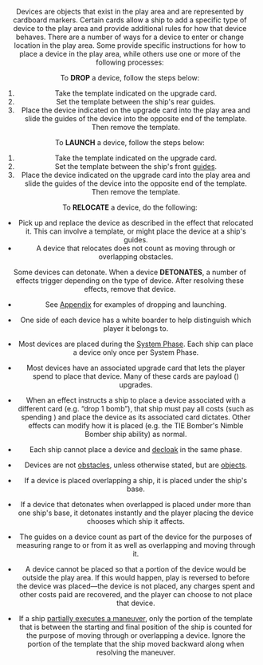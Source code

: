 <Header title="device" version="1.4.4"/>

Devices are objects that exist in the play area and are represented by
cardboard markers. Certain cards allow a ship to add a specific type of device
to the play area and provide additional rules for how that device behaves.
There are a number of ways for a device to enter or change location in the
play area. Some provide specific instructions for how to place a device in the
play area, while others use one or more of the following processes:

To **DROP** a device, follow the steps below:

1. Take the template indicated on the upgrade card.
2. Set the template between the ship's rear guides.
3. Place the device indicated on the upgrade card into the play area and
slide the guides of the device into the opposite end of the template. Then
remove the template.

To **LAUNCH** a device, follow the steps below:

1. Take the template indicated on the upgrade card.
2. Set the template between the ship's front [guides](/article/Guides).
3. Place the device indicated on the upgrade card into the play area and
slide the guides of the device into the opposite end of the template. Then
remove the template.

To **RELOCATE** a device, do the following:

* Pick up and replace the device as described in the effect that relocated it.
This can involve a template, or might place the device at a ship's guides.
* A device that relocates does not count as moving through or overlapping
obstacles.

Some devices can detonate. When a device **DETONATES**, a number of effects
trigger depending on the type of device. After resolving these effects, remove
that device.

* See [Appendix](/search?q=Appendix) for examples of dropping and launching.
* One side of each device has a white boarder to help distinguish which
player it belongs to.
* Most devices are placed during the [System Phase](/article/System_Phase). Each ship can place a
device only once per System Phase.
* Most devices have an associated upgrade card that lets the player spend
<Charge/> to place that device. Many of these cards are payload (<Device/>) upgrades.

* When an effect instructs a ship to place a device associated with a
different card (e.g. “drop 1 bomb”), that ship must pay all costs (such as
spending <Charge/>) and place the device as its associated card dictates. Other
effects can modify how it is placed (e.g. the TIE Bomber's Nimble Bomber
ship ability) as normal.
* Each ship cannot place a device and [decloak](/article/Cloak) in the same phase.
* Devices are not [obstacles](/article/Obstacles), unless otherwise stated, but are [objects](/article/Objects).
* If a device is placed overlapping a ship, it is placed under the ship's base.
* If a device that detonates when overlapped is placed under more than
one ship's base, it detonates instantly and the player placing the device
chooses which ship it affects.
* The guides on a device count as part of the device for the purposes of
measuring range to or from it as well as overlapping and moving through it.
* A device cannot be placed so that a portion of the device would be outside
the play area. If this would happen, play is reversed to before the device
was placed—the device is not placed, any charges spent and other costs
paid are recovered, and the player can choose to not place that device.
* If a ship [partially executes a maneuver](/article/Partially_Exexutes), only the portion of the template
that is between the starting and final position of the ship is counted for the
purpose of moving through or overlapping a device. Ignore the portion of the
template that the ship moved backward along when resolving the maneuver.